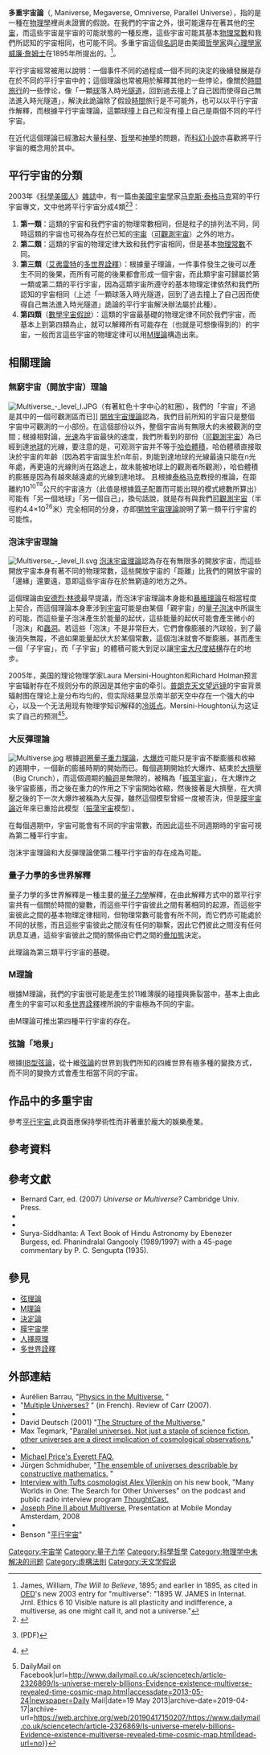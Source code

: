 {{Refimprove|time=2020-08-31T01:09:58+00:00}}
{{noteTA
|1=zh-hant:多重宇宙;zh-hans:多元宇宙}}
'''多重宇宙論'''（{{lang-en|Multiverse}}, Maniverse, Megaverse, Omniverse, Parallel Universe），指的是一種在[[物理學|物理學]]裡尚未證實的假說。在我們的宇宙之外，很可能還存在著其他的[[宇宙|宇宙]]，而這些宇宙是宇宙的可能狀態的一種反應，這些宇宙可能其基本[[物理常數|物理常數]]和我們所認知的宇宙相同，也可能不同。多重宇宙這個[[名詞|名詞]]是由美國[[哲學家|哲學家]]與[[心理學家|心理學家]][[威廉·詹姆士|威廉·詹姆士]]在1895年所提出的。<ref>James, William, ''The Will to Believe'', 1895; and earlier in 1895, as cited in [[OED|OED]]'s new 2003 entry for "multiverse": "1895 W. JAMES in Internat. Jrnl. Ethics 6 10 Visible nature is all plasticity and indifference, a multiverse, as one might call it, and not a universe."</ref>。

平行宇宙經常被用以說明：一個事件不同的過程或一個不同的決定的後續發展是存在於不同的平行宇宙中的；這個理論也常被用於解釋其他的一些悖论，像關於[[時間旅行|時間旅行]]的一些悖论，像「一顆[[球_(運動)|球]]落入時光[[隧道|隧道]]，回到過去撞上了自己因而使得自己無法進入時光隧道」，解決此詭論除了假設[[時間|時間]]旅行是不可能外，也可以以平行宇宙作解釋，而根據平行宇宙理論，這顆球撞上自己和沒有撞上自己是兩個不同的平行宇宙。

在近代這個理論已經激起大量[[科學|科學]]、[[哲學|哲學]]和[[神學|神學]]的問題，而[[科幻小說|科幻小說]]亦喜歡將平行宇宙的概念用於其中。

== 平行宇宙的分類 ==
2003年《[[科學美國人|科學美國人]]》[[雜誌|雜誌]]中，有一篇由[[美國|美國]][[宇宙學|宇宙學]]家[[马克斯·泰格马克|马克斯·泰格马克]]寫的平行宇宙專文，文中他將平行宇宙分成4類<ref>{{cite journal| first=Max| last=Tegmark| journal=Scientific American| title=Parallel Universes|date=May 2003}}</ref><ref>{{cite book
 |first       = Max
 |last        = Tegmark
 |title       = Parallel Universes
 |url         = http://www.wintersteel.com/files/ShanaArticles/multiverse.pdf
 |format      = PDF
 |accessdate  = 2006-02-07
 |date        = January 23, 2003
 |deadurl     = yes
 |archiveurl  = https://web.archive.org/web/20060304203052/http://www.wintersteel.com/files/ShanaArticles/multiverse.pdf
 |archivedate = 2006-03-04
}} (PDF)</ref>：

# '''第一類'''：這類的宇宙和我們宇宙的物理常數相同，但是粒子的排列法不同，同時這類的宇宙也可視為存在於已知的[[宇宙|宇宙]]（[[可觀測宇宙|可觀測宇宙]]）之外的地方。
# '''第二類'''：這類的宇宙的物理定律大致和我們宇宙相同，但是基本[[物理常數|物理常數]]不同。
# '''第三類'''（[[休·艾弗雷特三世|艾弗雷特]]的[[多世界詮釋|多世界詮釋]]）：根據量子理論，一件事件發生之後可以產生不同的後果，而所有可能的後果都會形成一個宇宙，而此類宇宙可歸屬於第一類或第二類的平行宇宙，因為這類宇宙所遵守的基本物理定律依然和我們所認知的宇宙相同（上述「一顆球落入時光隧道，回到了過去撞上了自己因而使得自己無法進入時光隧道」詭論的平行宇宙解決辦法屬於此種）。
# '''第四類'''（[[數學宇宙假說|數學宇宙假說]]）：這類的宇宙最基礎的物理定律不同於我們宇宙，而基本上到第四類為止，就可以解釋所有可能存在（也就是可想像得到的）的宇宙，一般而言這些宇宙的物理定律可以用[[M理論|M理論]]構造出來。

== 相關理論 ==

=== 無窮宇宙（開放宇宙）理論 ===
[[File:Multiverse_-_level_I.JPG|thumb]]（有著紅色十字中心的紅圈），我們的「宇宙」不過是其中的一個可觀測區而已]]
[[開放宇宙理論|開放宇宙理論]]認為，我們目前所知的宇宙只是整個宇宙中可觀測的一小部份。在這個部份以外，整個宇宙尚有無限大的未被觀測的空間；根據相對論，[[光速|光速]]為宇宙最快的速度，我們所看到的部份（[[可觀測宇宙|可觀測宇宙]]）為已經到達[[地球|地球]]的光線，要注意的是，可观测宇宙并不等于[[哈伯體積|哈伯體積]]，哈伯體積直接取決於宇宙的年齡（因為若宇宙誕生於n年前，則能到達地球的光線最遠只能在n光年處，再更遠的光線則尚在路途上，故未能被地球上的觀測者所觀測），哈伯體積的膨脹是因為有越來越遠處的光線到達地球。
且根據[[马克斯·泰格马克|泰格马克]]教授的推論，在距離約10<sup>10<sup>118</sup></sup>公尺的宇宙遠方（此值是根據[[質子|質子]]配置而可能出現的模式總數所算出）可能有「另一個地球」「另一個自己」，換句話說，就是存有與我們[[可觀測宇宙|可觀測宇宙]]（半徑約4.4×10<sup>26</sup>米）完全相同的分身，亦即[[開放宇宙理論|開放宇宙理論]]說明了第一類平行宇宙的可能性。

=== 泡沫宇宙理論 ===
[[File:Multiverse_-_level_II.svg|thumb]]
[[泡沫宇宙理論|泡沫宇宙理論]]認為存在有無限多的開放宇宙，而這些開放宇宙本身有著不同的物理常數，這些開放宇宙的「距離」比我們的開放宇宙的「邊緣」還要遠，意即這些宇宙存在於無窮遠的地方之外。

這個理論由[[安德烈·林德|安德烈·林德]]最早提議，而泡沫宇宙理論本身能和[[暴脹理論|暴脹理論]]在相當程度上契合，而這個理論本身牽涉到[[宇宙|宇宙]]可能是由某個「親宇宙」的[[量子泡沫|量子泡沫]]中所誕生的可能，而這些量子泡沫產生於能量的起伏，這些能量的起伏可能會產生微小的「泡沫」和[[蟲洞|蟲洞]]。若這些「泡沫」不是非常巨大，它們會像膨脹的汽球般，到了最後消失無蹤，不過如果能量起伏大於某個常數，這個泡沫就會不斷膨脹，甚而產生一個「子宇宙」，而「子宇宙」的體積可能大到足以讓[[宇宙大尺度結構|宇宙大尺度結構]]存在的地步。

2005年，美国的理论物理学家Laura Mersini-Houghton和Richard Holman预言宇宙辐射存在不规则分布的原因是其他宇宙的牵引。[[普朗克天文望远镜|普朗克天文望远镜]]的宇宙背景辐射图在理论上是分布均匀的，但实际结果显示南半部天空中存在一个强大的中心，以及一个无法用现有物理学知识解释的[[WMAP冷斑點|冷斑点]]。Mersini-Houghton认为这证实了自己的预测<ref>{{cite news|title=“多重宇宙”存在论首次获确凿证据|url=http://www.cas.cn/xw/kjsm/gjdt/201305/t20130523_3845075.shtml|accessdate=2013-05-24|newspaper=中国科学院|date=2013-05-23|archive-date=2020-11-15|archive-url=https://web.archive.org/web/20201115140155/http://www.cas.cn/xw/kjsm/gjdt/201305/t20130523_3845075.shtml|dead-url=no}}</ref><ref>{{cite news|author=ROSIE TAYLOR|title=Is our universe merely one of billions? Evidence of the existence of 'multiverse' revealed for the first time by cosmic map  Read more: http://www.dailymail.co.uk/sciencetech/article-2326869/Is-universe-merely-billions-Evidence-existence-multiverse-revealed-time-cosmic-map.html#ixzz2UDgyTrWT  Follow us: @MailOnline on Twitter {{!}} DailyMail on Facebook|url=http://www.dailymail.co.uk/sciencetech/article-2326869/Is-universe-merely-billions-Evidence-existence-multiverse-revealed-time-cosmic-map.html|accessdate=2013-05-24|newspaper=Daily Mail|date=19 May 2013|archive-date=2019-04-17|archive-url=https://web.archive.org/web/20190417150207/https://www.dailymail.co.uk/sciencetech/article-2326869/Is-universe-merely-billions-Evidence-existence-multiverse-revealed-time-cosmic-map.html|dead-url=no}}</ref>。

=== 大反彈理論 ===
{{main|大反彈}}
[[File:Multiverse.jpg|thumb]]
根據[[迴圈量子重力理論|迴圈量子重力理論]]，[[大爆炸理論|大爆炸]]可能只是宇宙不斷膨脹和收縮的週期中，一個新的膨脹時期的開始而已。每個週期開始於大爆炸、結束於[[大擠壓|大擠壓]]（Big Crunch），而這個週期的[[輪迴|輪迴]]是無限的，被稱為「[[振蕩宇宙|振蕩宇宙]]」，在大爆炸之後宇宙膨脹，而之後在重力的作用之下宇宙開始收縮，然後接著是大擠壓，在大擠壓之後的下一次大爆炸被稱為大反彈，雖然這個模型曾經一度被否決，但是[[膜宇宙論|膜宇宙論]]近年來已重拾此模型（[[振蕩宇宙|振蕩宇宙]]模型）。

在每個週期中，宇宙可能會有不同的宇宙常數，而因此這些不同週期時的宇宙可視為第二種平行宇宙。

泡沫宇宙理論和大反彈理論使第二種平行宇宙的存在成為可能。

=== 量子力學的多世界解釋 ===
{{main|多世界詮釋}}
量子力學的多世界解釋是一種主要的[[量子力學|量子力學]]解釋，在由此解釋方式中的眾平行宇宙共有一個關於時間的變數，而這些平行宇宙彼此之間有著相同的起源，而這些宇宙彼此之間的基本物理定律相同，但物理常數可能會有所不同，而它們亦可能處於不同的狀態，而且這些宇宙彼此之間沒有任何的聯繫，因此它們彼此之間沒有任何訊息互通，這些宇宙彼此之間的關係由它們之間的[[態疊加原理|疊加態]]決定。

此理論為第三類平行宇宙的基礎。

=== M理論 ===
{{main|M理論}}
根據M理論，我們的宇宙很可能是產生於11維薄膜的碰撞與撕裂當中，基本上由此產生的宇宙可以和[[多世界詮釋|多世界詮釋]]裡所說的宇宙極為不同的宇宙。

由M理論可推出第四種平行宇宙的存在。

=== 弦論「地景」 ===
{{main|弦論地景}}
根據[[IIB型弦論|IIB型弦論]]，從十維[[弦論|弦論]]的世界到我們所知的四維世界有極多種的變換方式，而不同的變換方式會產生相當不同的宇宙。

== 作品中的多重宇宙 ==

參考[[平行宇宙|平行宇宙]],此頁面應保持學術性而非著重於龐大的娛樂產業。

== 參考資料 ==
{{Reflist|2}}

==參考文獻==
{{ReflistH}}
* Bernard Carr, ed. (2007) ''Universe or Multiverse?'' Cambridge Univ. Press.
* {{Cite journal|date=1985-07-08|title=Quantum theory, the Church–Turing principle and the universal quantum computer|url=https://royalsocietypublishing.org/doi/10.1098/rspa.1985.0070|journal=Proceedings of the [[皇家学会|Royal Society of London]]. A. Mathematical and Physical Sciences|language=en |volume=400|issue=1818|doi=10.1098/rspa.1985.0070|issn=0080-4630}}
* {{Cite journal|last=Ellis|first=G. F. R|last2=Kirchner|first2=U.|last3=Stoeger|first3=W. R.|date=2004-01-21|title=Multiverses and physical cosmology|url=https://academic.oup.com/mnras/article-lookup/doi/10.1111/j.1365-2966.2004.07261.x|journal=[[皇家天文學會月報|Monthly Notices of the Royal Astronomical Society]]|language=en|volume=347|issue=3|doi=10.1111/j.1365-2966.2004.07261.x|issn=0035-8711|arxiv =astro-ph/0305292|bibcode=2004MNRAS.347..921E}}
* Surya-Siddhanta: A Text Book of Hindu Astronomy by Ebenezer Burgess, ed. Phanindralal Gangooly (1989/1997) with a 45-page commentary by P. C. Sengupta (1935).
{{ReflistF}}

== 參見 ==
{{commons category|Multiverse}}
* [[弦理論|弦理論]]
* [[M理論|M理論]]
* [[決定論|決定論]]
* [[膜宇宙學|膜宇宙學]]
* [[人擇原理|人擇原理]]
*[[多世界詮釋|多世界詮釋]]

== 外部連結 ==
* Aurélien Barrau, "[http://lpsc.in2p3.fr/ams/aurelien/aurelien/CCDecMULTIV.pdf Physics in the Multiverse.] {{Wayback|url=http://lpsc.in2p3.fr/ams/aurelien/aurelien/CCDecMULTIV.pdf |date=20120218045200 }}"
* "[http://www.laviedesidees.fr/Des-univers-multiples.html Multiple Universes?] {{Wayback|url=http://www.laviedesidees.fr/Des-univers-multiples.html |date=20210226182019 }}" (in French). Review of Carr (2007).
* {{Cite journal|last=Micu|first=L.|date=2003-12-28|title=SETS OF ANALYTICAL SOLUTIONS OF THE DIRAC EQUATION WITH CONFINING POTENTIALS|url=https://www.worldscientific.com/doi/abs/10.1142/S0217732303012325|journal=Modern Physics Letters A|language=en|volume=18|issue=40|doi=10.1142/S0217732303012325|issn=0217-7323|arxiv=astro-ph/0403047}}
* David Deutsch (2001) "[http://xxx.lanl.gov/abs/quant-ph/0104033 The Structure of the Multiverse.]"
*Max Tegmark, "[https://web.archive.org/web/20100620211331/http://cosmos.phy.tufts.edu/~zirbel/ast21/sciam/ParalellUniverse.pdf Parallel universes. Not just a staple of science fiction, other universes are a direct implication of cosmological observations.]"
* {{Cite web|title=Science & Nature - Horizon - Parallel Universes - Transcript|url=https://www.bbc.co.uk/science/horizon/2001/parallelunitrans.shtml|work=BBC}}
* [http://www.hedweb.com/manworld.htm Michael Price's Everett FAQ.]{{Wayback|url=http://www.hedweb.com/manworld.htm |date=20120717023703 }}
* Jürgen Schmidhuber, "[http://www.idsia.ch/~juergen/computeruniverse.html The ensemble of universes describable by constructive mathematics.] {{Wayback|url=http://www.idsia.ch/~juergen/computeruniverse.html |date=20140331144802 }}"
* [http://thoughtcast.org/casts/the-end-of-our-universe-among-other-timely-topics Interview with Tufts cosmologist Alex Vilenkin]{{Wayback|url=http://thoughtcast.org/casts/the-end-of-our-universe-among-other-timely-topics |date=20111004093325 }} on his new book, "Many Worlds in One: The Search for Other Universes" on the podcast and public radio interview program [http://www.thoughtcast.org ThoughtCast.]{{Wayback|url=http://www.thoughtcast.org/ |date=20200818134713 }}
* [https://web.archive.org/web/20090310033331/http://www.upstream.nl/comments.php?id=751_0_1_0_C Joseph Pine II about Multiverse], Presentation at Mobile Monday Amsterdam, 2008
* {{Cite web|title=BBC Radio 4 - In Our Time, The Multiverse|url=https://www.bbc.co.uk/programmes/b008z744|access-date=2022-06-08|work=[[英國廣播公司第四台|BBC Four]]|language=en-GB}}
* Benson "[https://web.archive.org/web/20171228171518/http://benson.webutu.com/%E7%A7%91%E5%AD%B8%E7%AD%86%E8%A8%98/%E5%B9%B3%E8%A1%8C%E5%AE%87%E5%AE%99/ 平行宇宙]"

{{物理宇宙学}}
{{Time travel}}
{{Quantum gravity}}
{{科幻元素|style=wide}}

{{DEFAULTSORT:multiverse}}
[[Category:宇宙学|Category:宇宙学]]
[[Category:量子力学|Category:量子力学]]
[[Category:科學哲學|Category:科學哲學]]
[[Category:物理学中未解决的问题|Category:物理学中未解决的问题]]
[[Category:虛構法則|Category:虛構法則]]
[[Category:天文学假说|Category:天文学假说]]